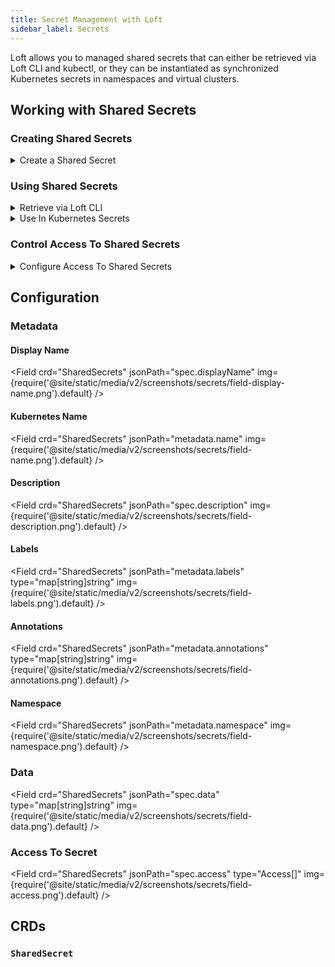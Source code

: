 ```yaml
---
title: Secret Management with Loft
sidebar_label: Secrets
---
```





Loft allows you to managed shared secrets that can either be retrieved via Loft CLI and kubectl, or they can be instantiated as synchronized Kubernetes secrets in namespaces and virtual clusters.


## Working with Shared Secrets

### Creating Shared Secrets
<details>
  <summary>Create a Shared Secret</summary>
  <PartialSecretCreateUI/>
</details>


### Using Shared Secrets
<details>
  <summary>Retrieve via Loft CLI</summary>
  <PartialSecretUseCLI/>
</details>

<details>
  <summary>Use In Kubernetes Secrets</summary>
  <PartialSecretUseKubectl/>
</details>


### Control Access To Shared Secrets
<details>
  <summary>Configure Access To Shared Secrets</summary>
  <PartialSecretAccessUI/>
</details>


## Configuration

### Metadata

#### Display Name
<Field crd="SharedSecrets" jsonPath="spec.displayName" img={require('@site/static/media/v2/screenshots/secrets/field-display-name.png').default} />

#### Kubernetes Name
<Field crd="SharedSecrets" jsonPath="metadata.name" img={require('@site/static/media/v2/screenshots/secrets/field-name.png').default} />

#### Description
<Field crd="SharedSecrets" jsonPath="spec.description" img={require('@site/static/media/v2/screenshots/secrets/field-description.png').default} />

#### Labels
<Field crd="SharedSecrets" jsonPath="metadata.labels" type="map[string]string" img={require('@site/static/media/v2/screenshots/secrets/field-labels.png').default} />

#### Annotations
<Field crd="SharedSecrets" jsonPath="metadata.annotations" type="map[string]string" img={require('@site/static/media/v2/screenshots/secrets/field-annotations.png').default} />

#### Namespace
<Field crd="SharedSecrets" jsonPath="metadata.namespace" img={require('@site/static/media/v2/screenshots/secrets/field-namespace.png').default} />


### Data
<Field crd="SharedSecrets" jsonPath="spec.data" type="map[string]string" img={require('@site/static/media/v2/screenshots/secrets/field-data.png').default} />


### Access To Secret
<Field crd="SharedSecrets" jsonPath="spec.access" type="Access[]" img={require('@site/static/media/v2/screenshots/secrets/field-access.png').default} />


## CRDs

### `SharedSecret`
<APISpec pointer="#/components/schemas/com.github.loft-sh.api.pkg.apis.management.v1.SharedSecret" />
